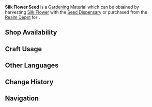 {{Item Infobox
|id           = 130001
|image        = Item Silk Flower Seed.png
|type         = Gardening Materials
|group        = Luxuriant Glebe
|invCategory  = Seed Dispensary
|description  = A seed obtained from the [[Seed Dispensary]]. A quality seed full of life, just waiting to be planted in the fields of the Realm Within. After some time, it will grow into a [[Silk Flower]].
|source1      = Harvesting [[Silk Flower]] with the [[Seed Dispensary]]
|source2      = [[Housing/Realm Depot|Realm Depot]]
}}
'''Silk Flower Seed''' is a [[Gardening]] Material which can be obtained by harvesting [[Silk Flower]] with the [[Seed Dispensary]] or purchased from the [[Realm Depot]] for {{Item|Realm Currency|30|x=5}}.

==Shop Availability==
{{Shop Availability|currency=Realm Currency}}

==Craft Usage==
{{Craft Usage}}

==Other Languages==
{{Other Languages
|en      = Silk Flower Seed
|zhs     = 「霓裳花」的种子
|zhs_rm  = Nícháng-huā de Zhǒngzi
|zht     = 「霓裳花」的種子
|zht_rm  = Nícháng-huā de Zhǒngzi
|zh_tl   = 
|ja      = 「霓裳花」の種
|ja_rm   = Geishou-bana no Tane
|ja_tl   = 
|ko      = 「예상꽃」 씨앗
|ko_rm   = "Yesangkkot" Ssiat
|ko_tl   = "Nichang Flower" Seed
|es      = Semilla de flor de seda
|es_tl   = Silk Flower Seed
|fr      = Graine de fleur de soie
|fr_tl   = Silk Flower Seed
|ru      = Семена шелковицы
|ru_tl   = Silk Flower Seeds
|ru_note = Here, {{Lang|mini=1|ru={{wt|шелковица|шелковицы}}|ru_rm=shelkovitsy}} does not use its dictionary definition, which is the word for mulberry trees or fruit.<br />Instead, it is formed from the adjective {{Lang|mini=1|ru={{wt|шёлковый}}|ru_rm=shyolkovyy|ru_tl=(relational) silk}} + the noun-forming suffix {{Lang|mini=1|ru={{wt|-ица#Russian|-ицы}}|ru_rm=-itsa}}.
|th      = Silk Flower Seed
|vi      = Hạt giống Hoa Nghê Thường
|vi_tl   = 
|de      = Seidenblumensamen
|de_tl   = Silk Flower Seed(s)
|id      = Silk Flower Seed
|pt      = Semente de Flor de Seda
|pt_tl   = Silk Flower Seed
}}

==Change History==
{{Change History|2.0}}

==Navigation==
{{Material Navbox|type=Gardening Materials}}